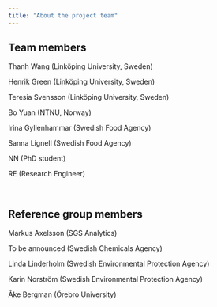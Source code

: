 ```yaml
---
title: "About the project team"
---
```


## Team members

Thanh Wang (Linköping University, Sweden)

Henrik Green (Linköping University, Sweden)

Teresia Svensson (Linköping University, Sweden)

Bo Yuan (NTNU, Norway)

Irina Gyllenhammar (Swedish Food Agency)

Sanna Lignell (Swedish Food Agency)

NN (PhD student)

RE (Research Engineer)

<br>

## Reference group members

Markus Axelsson (SGS Analytics)

To be announced (Swedish Chemicals Agency)

Linda Linderholm (Swedish Environmental Protection Agency)

Karin Norström (Swedish Environmental Protection Agency)

Åke Bergman (Örebro University)


